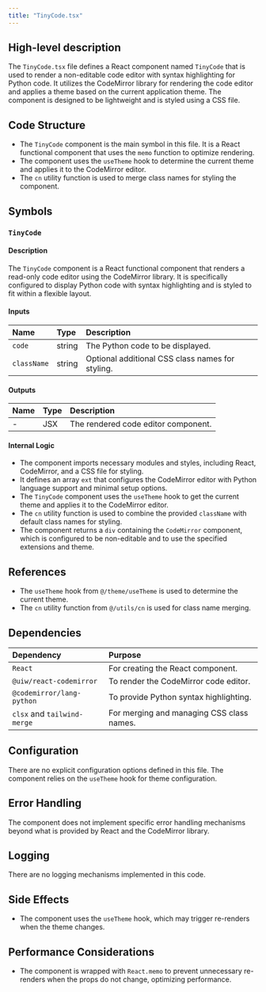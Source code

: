 ```yaml
---
title: "TinyCode.tsx"
---
```


## High-level description

The `TinyCode.tsx` file defines a React component named `TinyCode` that is used to render a non-editable code editor with syntax highlighting for Python code. It utilizes the CodeMirror library for rendering the code editor and applies a theme based on the current application theme. The component is designed to be lightweight and is styled using a CSS file.

## Code Structure

- The `TinyCode` component is the main symbol in this file. It is a React functional component that uses the `memo` function to optimize rendering.
- The component uses the `useTheme` hook to determine the current theme and applies it to the CodeMirror editor.
- The `cn` utility function is used to merge class names for styling the component.

## Symbols

### `TinyCode`
#### Description
The `TinyCode` component is a React functional component that renders a read-only code editor using the CodeMirror library. It is specifically configured to display Python code with syntax highlighting and is styled to fit within a flexible layout.

#### Inputs
| Name      | Type   | Description                        |
|:----------|:-------|:-----------------------------------|
| `code`    | string | The Python code to be displayed.   |
| `className` | string | Optional additional CSS class names for styling. |

#### Outputs
| Name | Type | Description |
|:-----|:-----|:------------|
| -    | JSX  | The rendered code editor component. |

#### Internal Logic
- The component imports necessary modules and styles, including React, CodeMirror, and a CSS file for styling.
- It defines an array `ext` that configures the CodeMirror editor with Python language support and minimal setup options.
- The `TinyCode` component uses the `useTheme` hook to get the current theme and applies it to the CodeMirror editor.
- The `cn` utility function is used to combine the provided `className` with default class names for styling.
- The component returns a `div` containing the `CodeMirror` component, which is configured to be non-editable and to use the specified extensions and theme.

## References

- The `useTheme` hook from `@/theme/useTheme` is used to determine the current theme.
- The `cn` utility function from `@/utils/cn` is used for class name merging.

## Dependencies

| Dependency                | Purpose                                      |
|:--------------------------|:---------------------------------------------|
| `React`                   | For creating the React component.            |
| `@uiw/react-codemirror`   | To render the CodeMirror code editor.        |
| `@codemirror/lang-python` | To provide Python syntax highlighting.       |
| `clsx` and `tailwind-merge` | For merging and managing CSS class names.  |

## Configuration

There are no explicit configuration options defined in this file. The component relies on the `useTheme` hook for theme configuration.

## Error Handling

The component does not implement specific error handling mechanisms beyond what is provided by React and the CodeMirror library.

## Logging

There are no logging mechanisms implemented in this code.

## Side Effects

- The component uses the `useTheme` hook, which may trigger re-renders when the theme changes.

## Performance Considerations

- The component is wrapped with `React.memo` to prevent unnecessary re-renders when the props do not change, optimizing performance.